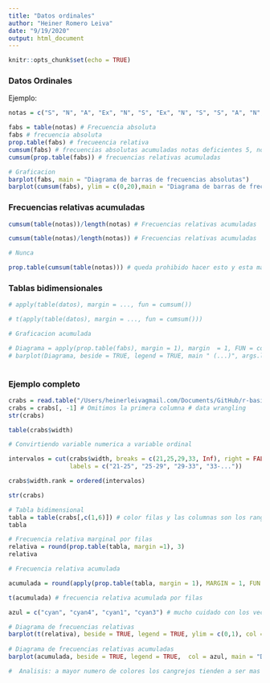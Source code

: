 ```yaml
---
title: "Datos ordinales"
author: "Heiner Romero Leiva"
date: "9/19/2020"
output: html_document
---
```


```r
knitr::opts_chunk$set(echo = TRUE)
```

### Datos Ordinales

Ejemplo:

```r
notas = c("S", "N", "A", "Ex", "N", "S", "Ex", "N", "S", "S", "A", "N", "A", "A", "A", "N")

fabs = table(notas) # Frecuencia absoluta
fabs # frecuencia absoluta 
prop.table(fabs) # frecueencia relativa 
cumsum(fabs) # frecuencias absolutas acumuladas notas deficientes 5, notas malas o inferiores 7, notas normales o inferiores 12  y notas suficientes o inferiores 16.   
cumsum(prop.table(fabs)) # frecuencias relativas acumuladas

# Graficacion 
barplot(fabs, main = "Diagrama de barras de frecuencias absolutas")
barplot(cumsum(fabs), ylim = c(0,20),main = "Diagrama de barras de frecuencias relativas acumuladas")

```

### Frecuencias relativas acumuladas 

```r

cumsum(table(notas))/length(notas) # Frecuencias relativas acumuladas 

cumsum(table(notas)/length(notas)) # Frecuencias relativas acumuladas 

# Nunca

prop.table(cumsum(table(notas))) # queda prohibido hacer esto y esta mal. 

```

### Tablas bidimensionales

```r
# apply(table(datos), margin = ..., fun = cumsum())

# t(apply(table(datos), margin = ..., fun = cumsum()))

# Graficacion acumulada

# Diagrama = apply(prop.table(fabs), margin = 1), margin  = 1, FUN = consum) 
# barplot(Diagrama, beside = TRUE, legend = TRUE, main " (...)", args.legend = list(x = "topleft", cex = 0.55))
              
```

### Ejemplo completo

```r
crabs = read.table("/Users/heinerleivagmail.com/Documents/GitHub/r-basic/data/datacrab.txt", header = TRUE)
crabs = crabs[, -1] # Omitimos la primera columna # data wrangling
str(crabs)

table(crabs$width)

# Convirtiendo variable numerica a variable ordinal

intervalos = cut(crabs$width, breaks = c(21,25,29,33, Inf), right = FALSE, 
                 labels = c("21-25", "25-29", "29-33", "33-..."))

crabs$width.rank = ordered(intervalos)

str(crabs)

# Tabla bidimensional 
tabla = table(crabs[,c(1,6)]) # color filas y las columnas son los rangos
tabla

# Frecuencia relativa marginal por filas
relativa = round(prop.table(tabla, margin =1), 3)
relativa

# Frecuencia relativa acumulada

acumulada = round(apply(prop.table(tabla, margin = 1), MARGIN = 1, FUN = cumsum), 3)

t(acumulada) # frecuencia relativa acumulada por filas

azul = c("cyan", "cyan4", "cyan1", "cyan3") # mucho cuidado con los vectores de colores

# Diagrama de frecuencias relativas
barplot(t(relativa), beside = TRUE, legend = TRUE, ylim = c(0,1), col = azul, main = "Diagrama de barras de frecuencias relativas", args.legend=list(x= "topright", cex=0.55))
                                                          
# Diagrama de frecuencias relativas acumuladas 
barplot(acumulada, beside = TRUE, legend = TRUE,  col = azul, main = "Diagrama de barras de frecuencias relativas", args.legend=list(x= "topleft", cex=0.55))

#  Analisis: a mayor numero de colores los cangrejos tienden a ser mas pequennos




```


